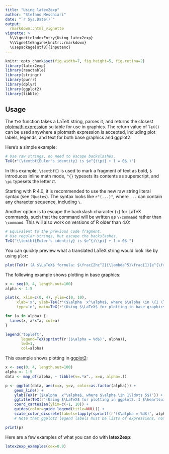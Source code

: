 ```yaml
---
title: "Using latex2exp"
author: "Stefano Meschiari"
date: "`r Sys.Date()`"
output: 
  rmarkdown::html_vignette
vignette: >
  %\VignetteIndexEntry{Using latex2exp}
  %\VignetteEngine{knitr::rmarkdown}
  \usepackage[utf8]{inputenc}
---
```

```r
knitr::opts_chunk$set(fig.width=7, fig.height=5, fig.retina=2)
library(latex2exp)
library(reactable)
library(stringr)
library(purrr)
library(dplyr)
library(ggplot2)
library(tibble)
```

## Usage
The `TeX` function takes a LaTeX string, parses it, and returns the closest [plotmath expression](http://stat.ethz.ch/R-manual/R-patched/library/grDevices/html/plotmath.html) suitable for use in graphics. The return value of `TeX()` can be used anywhere a plotmath expression is accepted, including plot labels, legends, and text for both base graphics and ggplot2.

Here's a simple example:

```r
# Use raw strings, no need to escape backslashes.
TeX(r"(\textbf{Euler's identity} is $e^{i\pi} + 1 = 0$.)")
```

In this example, `\textbf{}` is used to mark a fragment of text as bold,
`$` introduces inline math mode, `^{}` typesets its contents as superscript,
and `\pi` typesets the letter $\pi$.

Starting with R 4.0, it is recommended to use the new raw string literal syntax (see `?Quotes`). The syntax looks like `r"(...)"`, where `...` can contain any character sequence, including `\`.

Another option is to escape the backslash character (`\`) for LaTeX commands, such that the  command will be written as `\\command` rather than `\command`. This will also work on versions of R older than 4.0:

```r
# Equivalent to the previous code fragment.
# Use regular strings, but escape the backslashes.
TeX("\\textbf{Euler's identity} is $e^{i\\pi} + 1 = 0$.")
```

You can quickly preview what a translated LaTeX string would look like by using `plot`: 

```r
plot(TeX(r'(A $\LaTeX$ formula: $\frac{2hc^2}{\lambda^5}\frac{1}{e^{\frac{hc}{\lambda k_B T}} - 1}$)'), cex=2, main="")
```


The following example shows plotting in base graphics:
```r
x <- seq(0, 4, length.out=100)
alpha <- 1:5

plot(x, xlim=c(0, 4), ylim=c(0, 10), 
     xlab='x', ylab=TeX(r'($\alpha  x^\alpha$, where $\alpha \in \{1 \ldots 5\}$)'), 
     type='n', main=TeX(r'(Using $\LaTeX$ for plotting in base graphics!)', bold=TRUE))

for (a in alpha) {
  lines(x, a*x^a, col=a)
}

legend('topleft', 
       legend=TeX(sprintf(r'($\alpha = %d$)', alpha)), 
       lwd=1, 
       col=alpha)
```

This example shows plotting in [ggplot2](https://ggplot2.tidyverse.org):
```r
x <- seq(0, 4, length.out=100)
alpha <- 1:5
data <- map_df(alpha, ~ tibble(v=.*x^., x=x, alpha=.))

p <- ggplot(data, aes(x=x, y=v, color=as.factor(alpha))) +
    geom_line() + 
    ylab(TeX(r'($\alpha  x^\alpha$, where $\alpha \in 1\ldots 5$)')) +
    ggtitle(TeX(r'(Using $\LaTeX$ for plotting in ggplot2. I $\heartsuit$ ggplot!)')) +
    coord_cartesian(ylim=c(-1, 10)) +
    guides(color=guide_legend(title=NULL)) +
    scale_color_discrete(labels=lapply(sprintf(r'($\alpha = %d$)', alpha), TeX)) 
    # Note that ggplot2 legend labels must be lists of expressions, not vectors of expressions

print(p)
```


Here are a few examples of what you can do with **latex2exp**:

```r
latex2exp_examples(cex=0.9)
```
